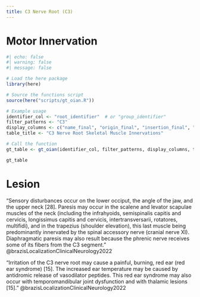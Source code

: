```yaml
---
title: C3 Nerve Root (C3)
---
```



# Motor Innervation

```r
#| echo: false
#| warning: false
#| message: false

# Load the here package
library(here)

# Source the functions script
source(here("scripts/gt_oian.R"))

# Example usage
identifier_col <- "root_identifier"  # or "group_identifier"
filter_patterns <- "C3"
display_columns <- c("name_final", "origin_final", "insertion_final", "innervation_final", "action_final")
table_title <- "C3 Nerve Root Skeletal Muscle Innervations"

# Call the function
gt_table <- gt_oian(identifier_col, filter_patterns, display_columns, table_title)

gt_table
```

# Lesion

"Sensory disturbances occur on the lower occiput, the angle of the jaw, and the upper neck [28]. Paresis may occur in the scalene and levator scapulae muscles of the neck (including the infrahyoids, semispinalis capitis and cervicis, longissimus capitis and cervicis, intertransversarii, rotatores, multifidi), and in the trapezius (shoulder elevation), this last muscle being predominantly innervated by the spinal accessory nerve (cranial nerve XI). Diaphragmatic paresis may also result because the phrenic nerve receives some of its fibers from the C3 segment." @brazisLocalizationClinicalNeurology2022

"Irritation of the C3 nerve root may cause a painful, burning, red ear (red ear syndrome) [15]. The increased ear temperature may be caused by antidromic release of vasodilator peptides. This red ear syndrome may also occur with temporomandibular joint dysfunction and with thalamic lesions [15]." @brazisLocalizationClinicalNeurology2022